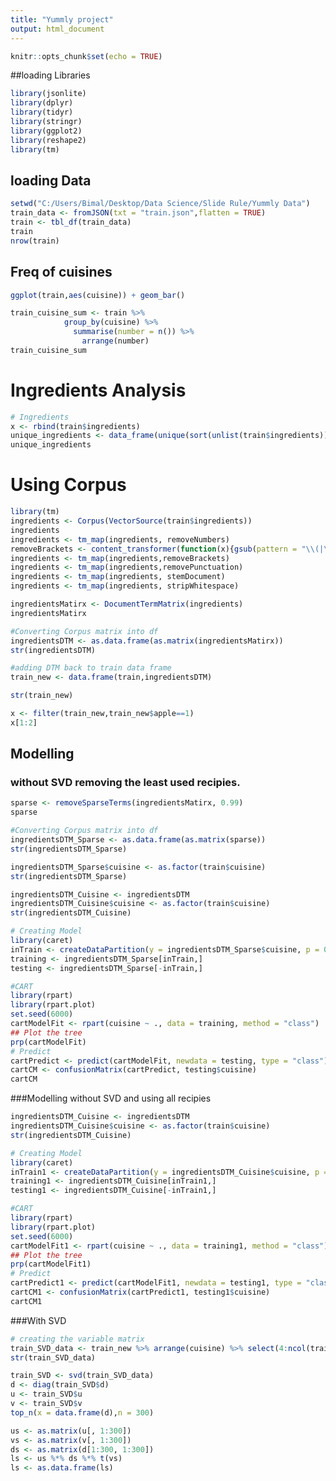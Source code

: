 ---
title: "Yummly project"
output: html_document
---

```{r setup, include=FALSE}
knitr::opts_chunk$set(echo = TRUE)
```

##loading Libraries

```{r}
library(jsonlite)
library(dplyr)
library(tidyr)
library(stringr)
library(ggplot2)
library(reshape2)
library(tm)
```
## loading Data 

```{r}
setwd("C:/Users/Bimal/Desktop/Data Science/Slide Rule/Yummly Data")
train_data <- fromJSON(txt = "train.json",flatten = TRUE)
train <- tbl_df(train_data)
train
nrow(train)

```

## Freq of cuisines

```{r, echo=FALSE}
ggplot(train,aes(cuisine)) + geom_bar()
```

```{r}
train_cuisine_sum <- train %>% 
            group_by(cuisine) %>% 
              summarise(number = n()) %>% 
                arrange(number)
train_cuisine_sum
```

# Ingredients Analysis
```{r}
# Ingredients 
x <- rbind(train$ingredients)
unique_ingredients <- data_frame(unique(sort(unlist(train$ingredients))))
unique_ingredients

```
# Using Corpus
```{r}
library(tm)
ingredients <- Corpus(VectorSource(train$ingredients))
ingredients
ingredients <- tm_map(ingredients, removeNumbers)
removeBrackets <- content_transformer(function(x){gsub(pattern = "\\(|\\)|,",replacement = " ",x)})
ingredients <- tm_map(ingredients,removeBrackets)
ingredients <- tm_map(ingredients,removePunctuation)
ingredients <- tm_map(ingredients, stemDocument)
ingredients <- tm_map(ingredients, stripWhitespace)

ingredientsMatirx <- DocumentTermMatrix(ingredients)
ingredientsMatirx

#Converting Corpus matrix into df
ingredientsDTM <- as.data.frame(as.matrix(ingredientsMatirx))
str(ingredientsDTM)

#adding DTM back to train data frame
train_new <- data.frame(train,ingredientsDTM) 

str(train_new)

x <- filter(train_new,train_new$apple==1)
x[1:2]

```
## Modelling {.tabset .tabset-fade .tabset-pills}

### without SVD removing the least used recipies.
```{r}
sparse <- removeSparseTerms(ingredientsMatirx, 0.99)
sparse

#Converting Corpus matrix into df
ingredientsDTM_Sparse <- as.data.frame(as.matrix(sparse))
str(ingredientsDTM_Sparse)

ingredientsDTM_Sparse$cuisine <- as.factor(train$cuisine)
str(ingredientsDTM_Sparse)

ingredientsDTM_Cuisine <- ingredientsDTM
ingredientsDTM_Cuisine$cuisine <- as.factor(train$cuisine)
str(ingredientsDTM_Cuisine)

# Creating Model
library(caret)
inTrain <- createDataPartition(y = ingredientsDTM_Sparse$cuisine, p = 0.6, list = FALSE)
training <- ingredientsDTM_Sparse[inTrain,]
testing <- ingredientsDTM_Sparse[-inTrain,]

#CART
library(rpart)
library(rpart.plot)
set.seed(6000)
cartModelFit <- rpart(cuisine ~ ., data = training, method = "class")
## Plot the tree
prp(cartModelFit)
# Predict 
cartPredict <- predict(cartModelFit, newdata = testing, type = "class")
cartCM <- confusionMatrix(cartPredict, testing$cuisine)
cartCM
```
###Modelling without SVD and using all recipies
```{r}
ingredientsDTM_Cuisine <- ingredientsDTM
ingredientsDTM_Cuisine$cuisine <- as.factor(train$cuisine)
str(ingredientsDTM_Cuisine)

# Creating Model
library(caret)
inTrain1 <- createDataPartition(y = ingredientsDTM_Cuisine$cuisine, p = 0.6, list = FALSE)
training1 <- ingredientsDTM_Cuisine[inTrain1,]
testing1 <- ingredientsDTM_Cuisine[-inTrain1,]

#CART
library(rpart)
library(rpart.plot)
set.seed(6000)
cartModelFit1 <- rpart(cuisine ~ ., data = training1, method = "class")
## Plot the tree
prp(cartModelFit1)
# Predict 
cartPredict1 <- predict(cartModelFit1, newdata = testing1, type = "class")
cartCM1 <- confusionMatrix(cartPredict1, testing1$cuisine)
cartCM1
```


###With SVD 
```{r}
# creating the variable matrix
train_SVD_data <- train_new %>% arrange(cuisine) %>% select(4:ncol(train_new)) 
str(train_SVD_data)

train_SVD <- svd(train_SVD_data)
d <- diag(train_SVD$d)
u <- train_SVD$u
v <- train_SVD$v  
top_n(x = data.frame(d),n = 300)

us <- as.matrix(u[, 1:300])
vs <- as.matrix(v[, 1:300])
ds <- as.matrix(d[1:300, 1:300])
ls <- us %*% ds %*% t(vs)
ls <- as.data.frame(ls)

```



